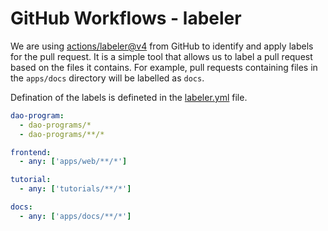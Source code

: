 
# GitHub Workflows - labeler

We are using [actions/labeler@v4](https://github.com/actions/labeler) from GitHub to identify and apply labels for the pull request. It is a simple tool that allows us to label a pull request based on the files it contains. For example, pull requests containing files in the `apps/docs` directory will be labelled as `docs`.

Defination of the labels is defineted in the [labeler.yml](https://github.com/TheBuilderDAO/kafe/blob/dev/.github/workflows/labeler.yaml) file.

```yaml
dao-program:
  - dao-programs/*
  - dao-programs/**/*

frontend:
  - any: ['apps/web/**/*']

tutorial:
  - any: ['tutorials/**/*']

docs:
  - any: ['apps/docs/**/*']
```

<Authors path="apps/docs/pages/github-workflows/labeler.mdx" />
